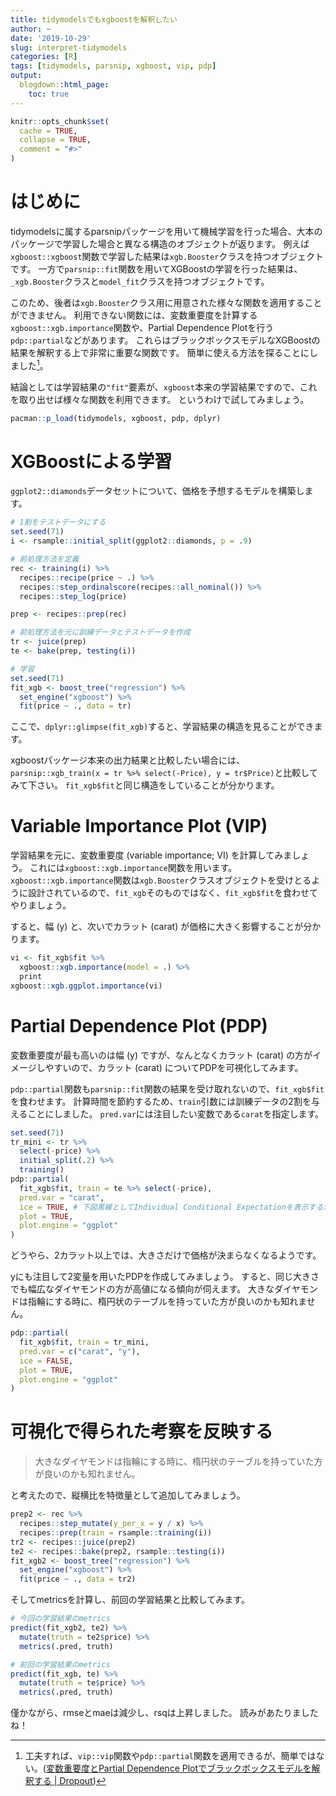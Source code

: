 ```yaml
---
title: tidymodelsでもxgboostを解釈したい
author: ~
date: '2019-10-29'
slug: interpret-tidymodels
categories: [R]
tags: [tidymodels, parsnip, xgboost, vip, pdp]
output:
  blogdown::html_page:
    toc: true
---
```


```r
knitr::opts_chunk$set(
  cache = TRUE,
  collapse = TRUE,
  comment = "#>"
)
```



# はじめに

tidymodelsに属するparsnipパッケージを用いて機械学習を行った場合、大本のパッケージで学習した場合と異なる構造のオブジェクトが返ります。
例えば`xgboost::xgboost`関数で学習した結果は`xgb.Booster`クラスを持つオブジェクトです。
一方で`parsnip::fit`関数を用いてXGBoostの学習を行った結果は、`_xgb.Booster`クラスと`model_fit`クラスを持つオブジェクトです。

このため、後者は`xgb.Booster`クラス用に用意された様々な関数を適用することができません。
利用できない関数には、変数重要度を計算する`xgboost::xgb.importance`関数や、Partial Dependence Plotを行う`pdp::partial`などがあります。
これらはブラックボックスモデルなXGBoostの結果を解釈する上で非常に重要な関数です。
簡単に使える方法を探ることにしました^[工夫すれば、`vip::vip`関数や`pdp::partial`関数を適用できるが、簡単ではない。([変数重要度とPartial Dependence Plotでブラックボックスモデルを解釈する | Dropout](https://dropout009.hatenablog.com/entry/2019/01/07/124214))]。

結論としては学習結果の`"fit"`要素が、`xgboost`本来の学習結果ですので、これを取り出せば様々な関数を利用できます。
というわけで試してみましょう。

```r
pacman::p_load(tidymodels, xgboost, pdp, dplyr)
```

# XGBoostによる学習

`ggplot2::diamonds`データセットについて、価格を予想するモデルを構築します。

```r
# 1割をテストデータにする
set.seed(71)
i <- rsample::initial_split(ggplot2::diamonds, p = .9)

# 前処理方法を定義
rec <- training(i) %>%
  recipes::recipe(price ~ .) %>%
  recipes::step_ordinalscore(recipes::all_nominal()) %>%
  recipes::step_log(price)

prep <- recipes::prep(rec)

# 前処理方法を元に訓練データとテストデータを作成
tr <- juice(prep)
te <- bake(prep, testing(i))

# 学習
set.seed(71)
fit_xgb <- boost_tree("regression") %>%
  set_engine("xgboost") %>%
  fit(price ~ ., data = tr)
```

ここで、`dplyr::glimpse(fit_xgb)`すると、学習結果の構造を見ることができます。

xgboostパッケージ本来の出力結果と比較したい場合には、`parsnip::xgb_train(x = tr %>% select(-Price), y = tr$Price)`と比較してみて下さい。
`fit_xgb$fit`と同じ構造をしていることが分かります。

# Variable Importance Plot (VIP)

学習結果を元に、変数重要度 (variable importance; VI) を計算してみましょう。
これには`xgboost::xgb.importance`関数を用います。
`xgboost::xgb.importance`関数は`xgb.Booster`クラスオブジェクトを受けとるように設計されているので、`fit_xgb`そのものではなく、`fit_xgb$fit`を食わせてやりましょう。

すると、幅 (y) と、次いでカラット (carat) が価格に大きく影響することが分かります。

```r
vi <- fit_xgb$fit %>%
  xgboost::xgb.importance(model = .) %>%
  print
xgboost::xgb.ggplot.importance(vi)
```

# Partial Dependence Plot (PDP)

変数重要度が最も高いのは幅 (y) ですが、なんとなくカラット (carat) の方がイメージしやすいので、カラット (carat) についてPDPを可視化してみます。

`pdp::partial`関数も`parsnip::fit`関数の結果を受け取れないので、`fit_xgb$fit`を食わせます。
計算時間を節約するため、`train`引数には訓練データの2割を与えることにしました。
`pred.var`には注目したい変数である`carat`を指定します。

```r
set.seed(71)
tr_mini <- tr %>%
  select(-price) %>%
  initial_split(.2) %>%
  training()
pdp::partial(
  fit_xgb$fit, train = te %>% select(-price),
  pred.var = "carat",
  ice = TRUE, # 下図黒線としてIndividual Conditional Expectationを表示するか。
  plot = TRUE,
  plot.engine = "ggplot"
)
```

どうやら、2カラット以上では、大きさだけで価格が決まらなくなるようです。

yにも注目して2変量を用いたPDPを作成してみましょう。
すると、同じ大きさでも幅広なダイヤモンドの方が高値になる傾向が伺えます。
大きなダイヤモンドは指輪にする時に、楕円状のテーブルを持っていた方が良いのかも知れません。

```r
pdp::partial(
  fit_xgb$fit, train = tr_mini,
  pred.var = c("carat", "y"),
  ice = FALSE,
  plot = TRUE,
  plot.engine = "ggplot"
)
```

# 可視化で得られた考察を反映する

> 大きなダイヤモンドは指輪にする時に、楕円状のテーブルを持っていた方が良いのかも知れません。

と考えたので、縦横比を特徴量として追加してみましょう。

```r
prep2 <- rec %>%
  recipes::step_mutate(y_per_x = y / x) %>%
  recipes::prep(train = rsample::training(i))
tr2 <- recipes::juice(prep2)
te2 <- recipes::bake(prep2, rsample::testing(i))
fit_xgb2 <- boost_tree("regression") %>%
  set_engine("xgboost") %>%
  fit(price ~ ., data = tr2)
```

そしてmetricsを計算し、前回の学習結果と比較してみます。

```r
# 今回の学習結果のmetrics
predict(fit_xgb2, te2) %>%
  mutate(truth = te2$price) %>%
  metrics(.pred, truth)
```

```r
# 前回の学習結果のmetrics
predict(fit_xgb, te) %>%
  mutate(truth = te$price) %>%
  metrics(.pred, truth)
```

僅かながら、rmseとmaeは減少し、rsqは上昇しました。
読みがあたりましたね！
